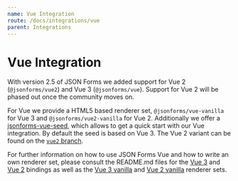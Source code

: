 ```yaml
---
name: Vue Integration
route: /docs/integrations/vue
parent: Integrations
---
```



# Vue Integration

<Note 
  title="Note" 
  body="Currently this integration is in a preview state!"
/>

With version 2.5 of JSON Forms we added support for Vue 2 (`@jsonforms/vue2`) and Vue 3 (`@jsonforms/vue`). Support for Vue 2 will be phased out once the community moves on.

For Vue we provide a HTML5 based renderer set, `@jsonforms/vue-vanilla` for Vue 3 and `@jsonforms/vue2-vanilla` for Vue 2.
Additionally we offer a [jsonforms-vue-seed](https://github.com/eclipsesource/jsonforms-vue-seed), which allows to get a quick start with our Vue integration. By default the seed is based on Vue 3. The Vue 2 variant can be found on the [`vue2` branch](https://github.com/eclipsesource/jsonforms-vue-seed/tree/vue2).

For further information on how to use JSON Forms Vue and how to write an own renderer set, please consult the README.md files for the [Vue 3](https://github.com/eclipsesource/jsonforms/blob/master/packages/vue/vue/README.md) and [Vue 2](https://github.com/eclipsesource/jsonforms/blob/master/packages/vue2/vue2/README.md) bindings as well as the [Vue 3 vanilla](https://github.com/eclipsesource/jsonforms/blob/master/packages/vue/vue-vanilla/README.md) and [Vue 2 vanilla](https://github.com/eclipsesource/jsonforms/blob/master/packages/vue2/vue2-vanilla/README.md) renderer sets.
